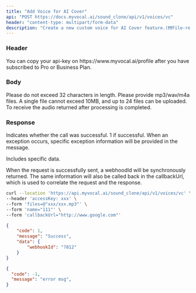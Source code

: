 ```yaml
---
title: "Add Voice for AI Cover"
api: "POST https://docs.myvocal.ai/sound_clone/api/v1/voices/vc"
header: "content-type: multipart/form-data"
description: "Create a new custom voice for AI Cover feature.(❗❗❗File-related interfaces are not supported, please use interface tools for requests.)"
---
```


### Header
<ParamField header="accessKey"   type="string" required>
  You can copy your api-key on https://www.myvocal.ai/profile after you have subscribed to Pro or Business Plan.
</ParamField>

### Body

<ParamField body="name" type="string" required>
  Please do not exceed 32 characters in length.
</ParamField>
<ParamField body="files" type="Files" required>
  Please provide mp3/wav/m4a files. A single file cannot exceed 10MB, and up to 24 files can be uploaded.
</ParamField>
<ParamField body="callbackUrl" type="string" required>
   To receive the audio returned after processing is completed.
</ParamField>

### Response

<ResponseField name="code" type="number">
  Indicates whether the call was successful. 1 if successful.
</ResponseField>

<ResponseField name="message" type="string">
  When an exception occurs, specific exception information will be provided in the message.
</ResponseField>

<ResponseField name="data" type="object">

Includes specific data.

<Expandable title="Toggle object">

<ResponseField name="webhookId" type="string">
  When the request is successfully sent, a webhoodId will be synchronously returned. The same information will also be called back in the callbackUrl, which is used to correlate the request and the response.
</ResponseField>

</Expandable>

</ResponseField>

<RequestExample>

```bash Example Request
curl --location 'https://api.myvocal.ai/sound_clone/api/v1/voices/vc' \
--header 'accessKey: xxx' \
--form 'files=@"xxx/xxx.mp3"' \
--form 'name="111"' \
--form 'callbackUrl="http://www.google.com"'
```
</RequestExample>

<ResponseExample>

```json  200（success）
{
    "code": 1,
    "message": "Success",
    "data": {
        "webhookId": "7812"
    }
}
```
```json  200（fail）
{
  "code": -1,
  "message": "error msg",
}
```

</ResponseExample>
